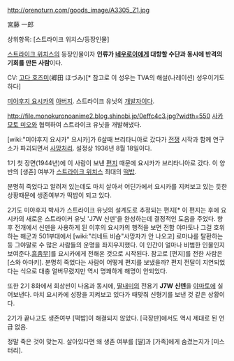 http://orenoturn.com/goods_image/A3305_Z1.jpg

宮藤 一郎

상위항목: [스트라이크 위치스/등장인물]

[[스트라이크 위치스]]의 등장인물이자 '''인류가 [[네우로이]]에게 대항할 수단과 동시에 반격의 기회를 만든 사람'''이다.

CV: [[고다 호즈미]](郷田 ほづみ)[* 참고로 이 성우는 TVA의 해설(나레이션) 성우이기도 하다]

[[미야후지 요시카]]의 [[아버지]]. 스트라이크 유닛의 [[개발자]]이다.

http://file.monokuronoanime2.blog.shinobi.jp/0effc4c3.jpg?width=550
[[사카모토 미오]]와 협력하여 스트라이크 유닛을 개발해냈다.

[wiki:"미야후지 요시카" 요시카]가 6살때 브리타니아로 갔다가 [[전쟁]] 시작과 함께 연구소가 파괴되면서 [[사망]]처리. 설정상 1936년 8월 18일이다.


1기 첫 장면(1944년)에 이 사람이 보낸 [[편지]] 때문에 요시카가 브리타니아로 갔다. 이 양반의 [생존] 여부가 [[스트라이크 위치스]] 최대의 [[떡밥]].

분명히 죽었다고 알려져 있는데도 마치 살아서 어딘가에서 요시카를 지켜보고 있는 듯한 상황때문에 생존여부가 떡밥이 되고 있다. 

2기도 미야후지 박사가 스트라이크 유닛의 설계도로 추정되는 편지[* 이 편지는 후에 요시카의 새로운 스트라이커 유닛 'J7W 신덴'을 완성하는데 결정적인 도움을 주었다. 향후 전개에서 신덴을 사용하게 된 이후의 요시카의 행적을 보면 전함 야마토나 그걸 호위하는 해군과 501부대에서 [wiki:"리네트 비숍"사망자가 안 나오고] 로마냐를 탈환하는 등 그야말로 수 많은 사람들의 운명을 좌지우지했다. 이 인간이 얼마나 비범한 인물인지 보여준다.[[흠좀무]]]를 요시카에게 전해온 것으로 시작된다. 참고로 [편지]를 전한 사람은 [스와 아마키]. 분명히 죽었다는 사람이 어떻게 편지를 보냈을까? 편지 전달이 지연되었다는 식으로 대충 얼버무렸지만 역시 명쾌하게 해명이 안되었다.

또한 2기 8화에서 회상씬이 나옴과 동시에, [[딸]]내미의 전용기 '''J7W 신덴'''을 [[야마토]]에 실어보낸다. 마치 요시카에 성장을 지켜보고 있다가 때맞춰 신형기를 보낸 것 같은 상황이다.

2기가 끝나고도 생존여부 [떡밥]이 해결되지 않았다. [극장판]에서도 역시 제대로 된 언급 없음. 

정말 죽은 것이 맞는지. 살아있다면 왜 생존 여부를 [딸]과 [가족]에게 숨겼는지가 [미스터리].

